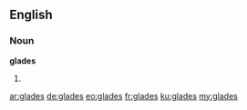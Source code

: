 {{also|Glades}}
==English==

===Noun===
{{wikipedia|dab=glades}}
'''glades'''

# {{plural of|glade|lang=en}}

[[ar:glades]]
[[de:glades]]
[[eo:glades]]
[[fr:glades]]
[[ku:glades]]
[[my:glades]]